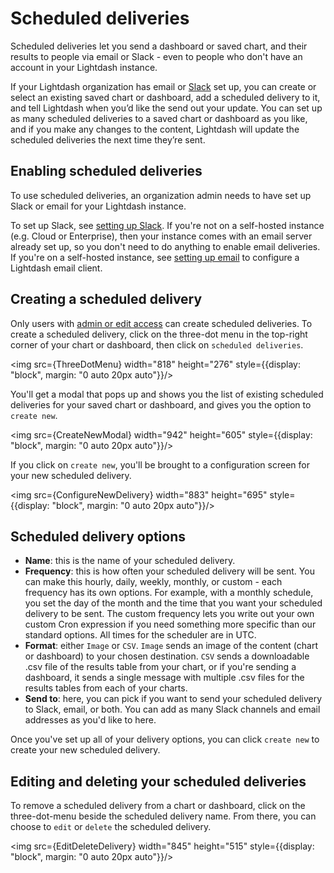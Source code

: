
# Scheduled deliveries

Scheduled deliveries let you send a dashboard or saved chart, and their results to people via email or Slack - even to people who don't have an account in your Lightdash instance.

If your Lightdash organization has email or [Slack](/guides/sharing-in-slack.mdx#adding-slack-to-your-organization-lightdash-cloud) set up, you can create or select an existing saved chart or dashboard, add a scheduled delivery to it, and tell Lightdash when you’d like the send out your update. You can set up as many scheduled deliveries to a saved chart or dashboard as you like, and if you make any changes to the content, Lightdash will update the scheduled deliveries the next time they’re sent.

## Enabling scheduled deliveries

To use scheduled deliveries, an organization admin needs to have set up Slack or email for your Lightdash instance. 

To set up Slack, see [setting up Slack](/guides/sharing-in-slack.mdx#adding-slack-to-your-organization-lightdash-cloud). If you're not on a self-hosted instance (e.g. Cloud or Enterprise), then your instance comes with an email server already set up, so you don't need to do anything to enable email deliveries. If you're on a self-hosted instance, see [setting up email](https://docs.lightdash.com/references/environmentVariables#:~:text=postgres%20environment%20variables-,SMTP%20environment%20variables,-This%20is%20a) to configure a Lightdash email client.

## Creating a scheduled delivery

Only users with [admin or edit access](/references/roles.md) can create scheduled deliveries. To create a scheduled delivery, click on the three-dot menu in the top-right corner of your chart or dashboard, then click on `scheduled deliveries`.

<img src={ThreeDotMenu} width="818" height="276" style={{display: "block", margin: "0 auto 20px auto"}}/>

You'll get a modal that pops up and shows you the list of existing scheduled deliveries for your saved chart or dashboard, and gives you the option to `create new`.

<img src={CreateNewModal} width="942" height="605" style={{display: "block", margin: "0 auto 20px auto"}}/>

If you click on `create new`, you'll be brought to a configuration screen for your new scheduled delivery.

<img src={ConfigureNewDelivery} width="883" height="695" style={{display: "block", margin: "0 auto 20px auto"}}/>

## Scheduled delivery options

- **Name**: this is the name of your scheduled delivery. 
- **Frequency**: this is how often your scheduled delivery will be sent. You can make this hourly, daily, weekly, monthly, or custom - each frequency has its own options. For example, with a monthly schedule, you set the day of the month and the time that you want your scheduled delivery to be sent. The custom frequency lets you write out your own custom Cron expression if you need something more specific than our standard options. All times for the scheduler are in UTC.
- **Format**: either `Image` or `CSV`. `Image` sends an image of the content (chart or dashboard) to your chosen destination. `CSV` sends a downloadable .csv file of the results table from your chart, or if you're sending a dashboard, it sends a single message with multiple .csv files for the results tables from each of your charts.
- **Send to**: here, you can pick if you want to send your scheduled delivery to Slack, email, or both. You can add as many Slack channels and email addresses as you'd like to here.

Once you've set up all of your delivery options, you can click `create new` to create your new scheduled delivery.

## Editing and deleting your scheduled deliveries

To remove a scheduled delivery from a chart or dashboard, click on the three-dot-menu beside the scheduled delivery name. From there, you can choose to `edit` or `delete` the scheduled delivery.

<img src={EditDeleteDelivery} width="845" height="515" style={{display: "block", margin: "0 auto 20px auto"}}/>
